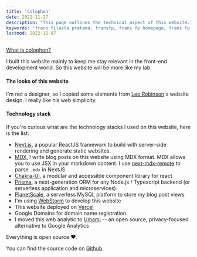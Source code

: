 ```yaml
---
title: 'Colophon'
date: 2022-11-27
description: "This page outlines the technical aspect of this website."
keywords: 'frans filasta pratama, fransfp, frans fp homepage, frans fp, frans filasta, tentang frans filasta pratama'
lastmod: 2022-12-07
---
```



[What is colophon?](https://www.webopedia.com/definitions/colophon/)

I built this website mainly to keep me stay relevant in the front-end development world. So this website will be more like my lab.

#### The looks of this website

I'm not a designer, so I copied some elements from [Lee Robinson](https://leerob.io)'s website design. I really like his web simplicity.

#### Technology stack

If you're curious what are the technology stacks I used on this website, here is the list:

- [Next.js](https://nextjs.org), a popular ReactJS framework to build with server-side rendering and generate static websites.
- [MDX](http://mdxjs.com), I write blog posts on this website using MDX format. MDX allows you to use JSX in your markdown content. I use [next-mdx-remote](https://github.com/hashicorp/next-mdx-remote) to parse `.mdx` in NextJS
- [Chakra-UI](https://chakra-ui.com), a modular and accessible component library for react
- [Prisma](https://www.prisma.io/docs/concepts/overview/what-is-prisma), a next-generation ORM for any Node.js / Typescript backend (or serverless application and microservices).
- [PlanetScale](https://planetscale.com), a serverless MySQL platform to store my blog post views
- I'm using [WebStorm](https://www.jetbrains.com/webstorm/) to develop this website
- This website deployed on [Vercel](https://vercel.com)
- Google Domains for domain name registration.
- I moved this web analytic to [Umami](https://umami.is) --  an open source, privacy-focused alternative to Google Analytics

Everything is open source ❤️.

You can find the source code on [Github](https://github.com/fransfilastap/fransfp.dev).
